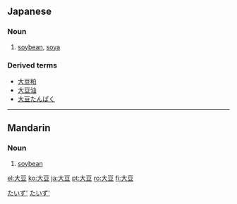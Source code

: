 ==Japanese==
{{ja-kanjitab|大|豆}}
===Noun===
{{ja-noun|k|hira=だいず|rom=daizu|hidx=たいず'}}

# [[soybean]], [[soya]]

[[Category:ja:Grains|たいず']]
[[Category:ja:Foods|たいず']]

===Derived terms===
*[[大豆粕]]
*[[大豆油]]
*[[大豆たんぱく]]

----

==Mandarin==
{{zh-hanzi|[[大]][[豆]]}}

===Noun===
{{cmn-noun|ts|pin=dàdòu|pint=da4dou4|rs=大00}}

# [[soybean]]

[[el:大豆]]
[[ko:大豆]]
[[ja:大豆]]
[[pt:大豆]]
[[ro:大豆]]
[[fi:大豆]]